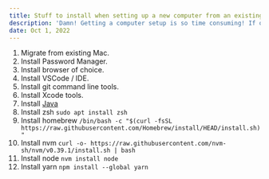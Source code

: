 ```yaml
---
title: Stuff to install when setting up a new computer from an existing computer
description: 'Damn! Getting a computer setup is so time consuming! If only there was a list to know everything that I need to setup my dev environment. Now here is the list for my future self. Probably should convert this to a bash script.'
date: Oct 1, 2022
---
```


1. Migrate from existing Mac.
2. Install Password Manager.
3. Install browser of choice.
4. Install VSCode / IDE.
5. Install git command line tools.
6. Install Xcode tools.
7. Install [Java](https://www.java.com/en/download/manual.jsp)
8. Install zsh `sudo apt install zsh`
9. Install homebrew `/bin/bash -c "$(curl -fsSL https://raw.githubusercontent.com/Homebrew/install/HEAD/install.sh)"`
10. Install nvm `curl -o- https://raw.githubusercontent.com/nvm-sh/nvm/v0.39.1/install.sh | bash`
11. Install node `nvm install node`
12. Install yarn `npm install --global yarn`
